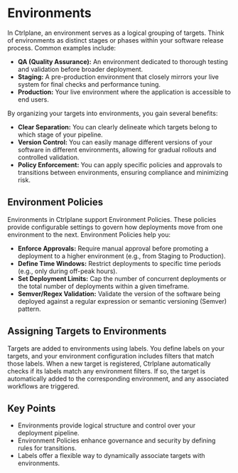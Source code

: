 # Environments

In Ctrlplane, an environment serves as a logical grouping of targets.
Think of environments as distinct stages or phases within your software release
process. Common examples include:

- **QA (Quality Assurance):** An environment dedicated to thorough testing and
  validation before broader deployment.
- **Staging:** A pre-production environment that closely mirrors your live
  system for final checks and performance tuning.
- **Production:** Your live environment where the application is accessible to
  end users.

By organizing your targets into environments, you gain several
benefits:

- **Clear Separation:** You can clearly delineate which targets
  belong to which stage of your pipeline.
- **Version Control:** You can easily manage different versions of your software
  in different environments, allowing for gradual rollouts and controlled
  validation.
- **Policy Enforcement:** You can apply specific policies and approvals to
  transitions between environments, ensuring compliance and minimizing risk.

## Environment Policies

Environments in Ctrlplane support Environment Policies. These policies provide
configurable settings to govern how deployments move from one environment to the
next. Environment Policies help you:

- **Enforce Approvals:** Require manual approval before promoting a deployment
  to a higher environment (e.g., from Staging to Production).
- **Define Time Windows:** Restrict deployments to specific time periods (e.g.,
  only during off-peak hours).
- **Set Deployment Limits:** Cap the number of concurrent deployments or the
  total number of deployments within a given timeframe.
- **Semver/Regex Validation:** Validate the version of the software being
  deployed against a regular expression or semantic versioning (Semver) pattern.

## Assigning Targets to Environments

Targets are added to environments using labels. You define labels on
your targets, and your environment configuration includes filters
that match those labels. When a new target is registered, Ctrlplane
automatically checks if its labels match any environment filters. If so, the
target is automatically added to the corresponding environment, and
any associated workflows are triggered.

## Key Points

- Environments provide logical structure and control over your deployment
  pipeline.
- Environment Policies enhance governance and security by defining rules for
  transitions.
- Labels offer a flexible way to dynamically associate targets with
  environments.
